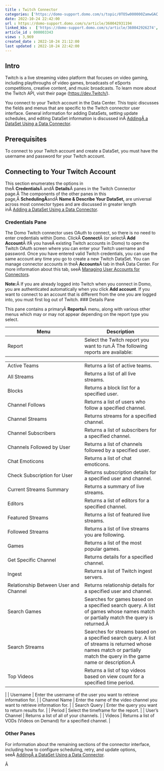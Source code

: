 ```yaml
---
title : Twitch Connector
categories: ['https://domo-support.domo.com/s/topic/0TO5w000000ZamwGAC']
date: 2022-10-24 22:42:00
url : https://domo-support.domo.com/s/article/360042931194
linked_kbs :  ['https://domo-support.domo.com/s/article/360042926274', 'https://domo-support.domo.com/s/knowledge-base', 'https://domo-support.domo.com/s/article/360042925494', 'https://domo-support.domo.com/s/article/360043429953', 'https://domo-support.domo.com/s/article/360042926054', 'https://domo-support.domo.com/s/article/360042931194', 'https://domo-support.domo.com/s/article/360043429933', 'https://domo-support.domo.com/s/article/360043429693', 'https://domo-support.domo.com/s/topic/0TO5w000000ZamwGAC', 'https://domo-support.domo.com/s/article/360043429913']
article_id : 000003343
views : 3,969
created_date : 2022-10-24 21:12:00
last updated : 2022-10-24 22:42:00
---
```




Intro
-----


Twitch is a live streaming video platform that focuses on video gaming, including playthroughs of video games, broadcasts of eSports competitions, creative content, and music broadcasts. To learn more about the Twitch API, visit their page ([https://dev.Twitch/](https://dev.Twitch/ "https://dev.Twitch/")).


You connect to your Twitch account in the Data Center. This topic discusses the fields and menus that are specific to the Twitch connector user interface. General information for adding DataSets, setting update schedules, and editing DataSet information is discussed inÂ [AddingÂ a DataSet Using a Data Connector](..\adding_a_dataset_using_a_connector\index.html "Adding a DataSet Using a Data Connector").


Prerequisites
-------------


To connect to your Twitch account and create a DataSet, you must have the username and password for your Twitch account.


Connecting to Your Twitch Account
---------------------------------


This section enumerates the options in theÂ **Credentials**Â andÂ **Details**Â panes in the Twitch Connector page.Â The components of the other panes in this page,Â **SchedulingÂ**andÂ **Name & Describe Your DataSet,** are universal across most connector types and are discussed in greater length inÂ [Adding a DataSet Using a Data Connector](..\adding_a_dataset_using_a_connector\index.html "Adding a DataSet Using a Data Connector").


### Credentials Pane


The Domo Twitch connector uses OAuth to connect, so there is no need to enter credentials within Domo. ClickÂ **Connect**Â (or selectÂ **Add Account**Â ifÂ you haveÂ existing Twitch accounts in Domo) to open the Twitch OAuth screen where you can enter your Twitch username and password. Once you have entered valid Twitch credentials, you can use the same account any time you go to create a new Twitch DataSet. You can manage connector accounts in theÂ **Accounts**Â tab in theÂ Data Center. For more information about this tab, seeÂ [Managing User Accounts for Connectors](..\managing_user_accounts_for_connectors\index.html "Managing User Accounts for Connectors").


**Note:**Â If you are already logged into Twitch when you connect in Domo, you are authenticated automatically when you click **Add account**. If you want to connect to an account that is different from the one you are logged into, you must first log out of Twitch.
### Details Pane


This pane contains a primaryÂ **Reports**Â menu, along with various other menus which may or may not appear depending on the report type you select.




| Menu | Description |
| --- | --- |
| Report | Select the Twitch report you want to run.Â The following reports are available:

|  |  |
| --- | --- |
| Active Teams | Returns a list of active teams. |
| All Streams | Returns a list of all live streams. |
| Blocks | Returns a block list for a specified user. |
| Channel Follows | Returns a list of users who follow a specified channel. |
| Channel Streams | Returns streams for a specified channel. |
| Channel Subscribers | Returns a list of subscribers for a specified channel. |
| Channels Followed by User | Returns a list of channels followed by a specified user. |
| Chat Emoticons | Returns a list of chat emoticons. |
| Check Subscription for User | Returns subscription details for a specified user and channel. |
| Current Streams Summary | Returns a summary of live streams. |
| Editors | Returns a list of editors for a specified channel. |
| Featured Streams | Returns a list of featured live streams. |
| Followed Streams | Returns a list of live streams you are following. |
| Games | Returns a list of the most popular games. |
| Get Specific Channel | Returns details for a specified channel. |
| Ingest | Returns a list of Twitch ingest servers. |
| Relationship Between User and Channel | Returns relationship details for a specified user and channel. |
| Search Games | Searches for games based on a specified search query. A list of games whose names match or partially match the query is returned.Â  |
| Search Streams | Searches for streams based on a specified search query. A list of streams is returned whose names match or partially match the query in the game name or description.Â  |
| Top Videos | Returns a list of top videos based on view count for a specified time period. |

 |
| Username | Enter the username of the user you want to retrieve information for. |
| Channel Name | Enter the name of the video channel you want to retrieve information for. |
| Search Query | Enter the query you want to return results for. |
| Period | Select the timeframe for the report. |
| User's Channel | Returns a list of all of your channels. |
| Videos | Returns a list of VODs (Videos on Demand) for a specified channel. |


### Other Panes


For information about the remaining sections of the connector interface, including how to configure scheduling, retry, and update options, seeÂ [AddingÂ a DataSet Using a Data Connector](..\adding_a_dataset_using_a_connector\index.html "Adding a DataSet Using a Data Connector").


Â